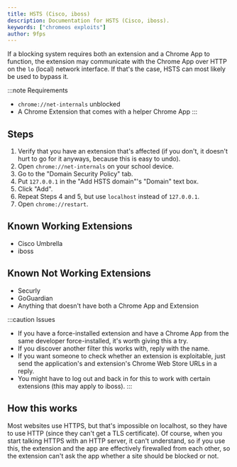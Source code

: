 ```yaml
---
title: HSTS (Cisco, iboss)
description: Documentation for HSTS (Cisco, iboss).
keywords: ["chromeos exploits"]
author: 9fps
---
```



<PageHeader title={frontmatter.title} description={frontmatter.description} author={frontmatter.author} link={frontmatter.link} kernver={frontmatter.kernver} nolower={frontmatter.nolower}/>

If a blocking system requires both an extension and a Chrome App to function, the extension may communicate with the Chrome App over HTTP on the `lo` (local) network interface. If that's the case, HSTS can most likely be used to bypass it.

:::note
Requirements

- `chrome://net-internals` unblocked
- A Chrome Extension that comes with a helper Chrome App
  :::

## Steps

1. Verify that you have an extension that's affected (if you don't, it doesn't hurt to go for it anyways, because this is easy to undo).
2. Open `chrome://net-internals` on your school device.
3. Go to the "Domain Security Policy" tab.
4. Put `127.0.0.1` in the "Add HSTS domain"'s "Domain" text box.
5. Click "Add".
6. Repeat Steps 4 and 5, but use `localhost` instead of `127.0.0.1`.
7. Open `chrome://restart`.

## Known Working Extensions

- Cisco Umbrella
- iboss

## Known Not Working Extensions

- Securly
- GoGuardian
- Anything that doesn't have both a Chrome App and Extension

:::caution
Issues

- If you have a force-installed extension and have a Chrome App from the same developer force-installed, it's worth giving this a try.
- If you discover another filter this works with, reply with the name.
- If you want someone to check whether an extension is exploitable, just send the application's and extension's Chrome Web Store URLs in a reply.
- You might have to log out and back in for this to work with certain extensions (this may apply to iboss).
  :::

## How this works

Most websites use HTTPS, but that's impossible on localhost, so they have to use HTTP (since they can't get a TLS certificate). Of course, when you start talking HTTPS with an HTTP server, it can't understand, so if you use this, the extension and the app are effectively firewalled from each other, so the extension can't ask the app whether a site should be blocked or not.
